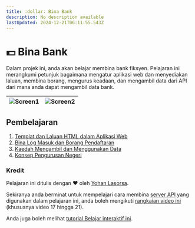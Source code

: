 ```yaml
---
title: :dollar: Bina Bank
description: No description available
lastUpdated: 2024-12-21T06:11:55.543Z
---
```


# :dollar: Bina Bank

Dalam projek ini, anda akan belajar membina bank fiksyen. Pelajaran ini merangkumi petunjuk bagaimana mengatur aplikasi web dan menyediakan laluan, membina borang, mengurus keadaan, dan mengambil data dari API dari mana anda dapat mengambil data bank.

| ![Screen1](../images/screen1.png) | ![Screen2](../images/screen2.png) |
|--------------------------------|--------------------------------|

## Pembelajaran

1. [Templat dan Laluan HTML dalam Aplikasi Web](../1-template-route/README.md)
2. [Bina Log Masuk dan Borang Pendaftaran](../2-forms/README.md)
3. [Kaedah Mengambil dan Menggunakan Data](../3-data/README.md)
4. [Konsep Pengurusan Negeri](../4-state-management/README.md)

### Kredit

Pelajaran ini ditulis dengan :hearts: oleh [Yohan Lasorsa](https://twitter.com/sinedied).

Sekiranya anda berminat untuk mempelajari cara membina [server API](./api/README) yang digunakan dalam pelajaran ini, anda boleh mengikuti [rangkaian video ini](https://aka.ms/NodeBeginner) (khususnya video 17 hingga 21).

Anda juga boleh melihat [tutorial Belajar interaktif ini](https://aka.ms/learn/express-api). 

